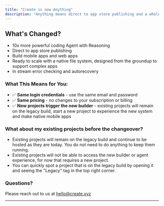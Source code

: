 ```yaml
---
title: "Create is now Anything"
description: "Anything means direct to app store publishing and a whole lot more"
---
```


## What's Changed?
- 10x more powerful coding Agent with Reasoning
- Direct to app store publishing
- Build mobile apps and web apps
- Ready to scale with a native file system, designed from the groundup to support complex apps
- In stream error checking and autorecovery


### What This Means for You:

- ✅ **Same login credentials** - use the same email and password
- ✅ **Same pricing** - no changes to your subscription or billing
- ✅ **New projects trigger the new builder** - existing projects will remain on the legacy build, start a new project to experience the new system and make native mobile apps

### What about my existing projects before the changeover?

- Existing projects will remain on the legacy build and continue to be hosted as they are today. You do not need to do anything to keep them running.
- Existing projects will not be able to access the new builder or agent experience, for now that requires a new project.
- You can quickly spot a project that is on the legacy build by opening it and seeing the "Legacy" tag in the top right corner.

### Questions?
Please reach out to us at [hello@create.xyz](mailto:hello@create.xyz)

---